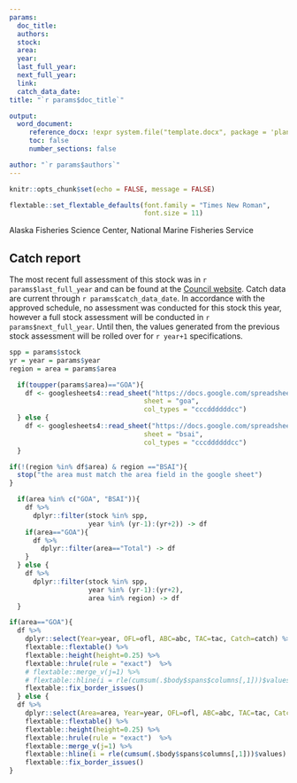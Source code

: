 ```yaml
---
params:
  doc_title:
  authors:
  stock:
  area:
  year:
  last_full_year:
  next_full_year:
  link:  
  catch_data_date:
title: "`r params$doc_title`"

output:
  word_document:
     reference_docx: !expr system.file("template.docx", package = 'planteam')
     toc: false
     number_sections: false

author: "`r params$authors`"
---
```


```r
knitr::opts_chunk$set(echo = FALSE, message = FALSE)

flextable::set_flextable_defaults(font.family = "Times New Roman",
                                  font.size = 11)
```

######### Alaska Fisheries Science Center, National Marine Fisheries Service 

## Catch report

The most recent full assessment of this stock was in `r params$last_full_year` and can be found at the [Council website](https://www.npfmc.org/library/safe-reports/). 
Catch data are current through `r params$catch_data_date`. 
In accordance with the approved schedule, no assessment was conducted for this stock this year, however a full stock assessment will be conducted in `r params$next_full_year`. 
Until then, the values generated from the previous stock assessment will be rolled over for `r year+1` specifications.


```r
spp = params$stock
yr = year = params$year
region = area = params$area

  if(toupper(params$area)=="GOA"){
    df <- googlesheets4::read_sheet("https://docs.google.com/spreadsheets/d/1uHmCuY3GXfSBCbsP61nAQeATBfoslXeS3PQNLlioWIk/edit#gid=0",
                                  sheet = "goa",
                                  col_types = "cccddddddcc") 
  } else {
    df <- googlesheets4::read_sheet("https://docs.google.com/spreadsheets/d/1uHmCuY3GXfSBCbsP61nAQeATBfoslXeS3PQNLlioWIk/edit#gid=0",
                                  sheet = "bsai",
                                  col_types = "cccddddddcc") 
  }

if(!(region %in% df$area) & region =="BSAI"){
  stop("the area must match the area field in the google sheet")
}

  if(area %in% c("GOA", "BSAI")){
    df %>% 
      dplyr::filter(stock %in% spp,
                    year %in% (yr-1):(yr+2)) -> df 
    if(area=="GOA"){
      df %>% 
        dplyr::filter(area=="Total") -> df
    }
  } else {
    df %>% 
      dplyr::filter(stock %in% spp,
                    year %in% (yr-1):(yr+2),
                    area %in% region) -> df 
  }

if(area=="GOA"){
  df %>% 
    dplyr::select(Year=year, OFL=ofl, ABC=abc, TAC=tac, Catch=catch) %>% 
    flextable::flextable() %>% 
    flextable::height(height=0.25) %>% 
    flextable::hrule(rule = "exact")  %>% 
    # flextable::merge_v(j=1) %>% 
    # flextable::hline(i = rle(cumsum(.$body$spans$columns[,1]))$values) %>% 
    flextable::fix_border_issues() 
  } else {
  df %>% 
    dplyr::select(Area=area, Year=year, OFL=ofl, ABC=abc, TAC=tac, Catch=catch) %>% 
    flextable::flextable() %>% 
    flextable::height(height=0.25) %>% 
    flextable::hrule(rule = "exact")  %>% 
    flextable::merge_v(j=1) %>% 
    flextable::hline(i = rle(cumsum(.$body$spans$columns[,1]))$values) %>% 
    flextable::fix_border_issues() 
}

```
